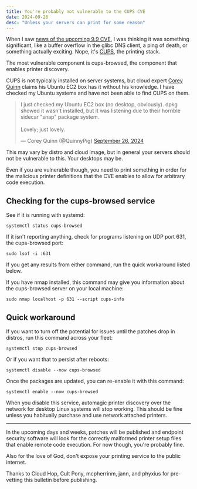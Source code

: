 ```yaml
---
title: You're probably not vulnerable to the CUPS CVE
date: 2024-09-26
desc: "Unless your servers can print for some reason"
---
```


When I saw [news of the upcoming 9.9 CVE](https://x.com/evilsocket/status/1838169889330135132), I was thinking it was something significant, like a buffer overflow in the glibc DNS client, a ping of death, or something actually exciting. Nope, it's [CUPS](https://www.evilsocket.net/2024/09/26/Attacking-UNIX-systems-via-CUPS-Part-I/), the printing stack.

The most vulnerable component is cups-browsed, the component that enables printer discovery.

CUPS is not typically installed on server systems, but cloud expert [Corey Quinn](https://x.com/QuinnyPig) claims his Ubuntu EC2 box has it without his knowledge. I have checked my Ubuntu systems and have not been able to find CUPS on them.

<blockquote className="twitter-tweet mx-auto">
  <p lang="en" dir="ltr">
    I just checked my Ubuntu EC2 box (no desktop, obviously). dpkg showed it
    wasn&#39;t installed, but it was listening due to their horrible sidecar
    &quot;snap&quot; package system.
    <br />
    <br />
    Lovely; just lovely.
  </p>
  &mdash; Corey Quinn (@QuinnyPig)
  <a href="https://twitter.com/QuinnyPig/status/1839404608055390634?ref_src=twsrc%5Etfw">
    September 26, 2024
  </a>
</blockquote>
<script
  async
  src="https://platform.twitter.com/widgets.js"
  charset="utf-8"
></script>

This may vary by distro and cloud image, but in general your servers should not be vulnerable to this. Your desktops may be.

Even if you are vulnerable though, you need to print something in order for the malicious printer definitions that the CVE enables to allow for arbitrary code execution.

## Checking for the cups-browsed service

See if it is running with systemd:

```
systemctl status cups-browsed
```

If it isn't reporting anything, check for programs listening on UDP port 631, the cups-browsed port:

```
sudo lsof -i :631
```

If you get any results from either command, run the quick workaround listed below.

If you have nmap installed, this command may give you information about the cups-browsed server on your local machine:

```
sudo nmap localhost -p 631 --script cups-info
```

## Quick workaround

If you want to turn off the potential for issues until the patches drop in distros, run this command across your fleet:

```
systemctl stop cups-browsed
```

Or if you want that to persist after reboots:

```
systemctl disable --now cups-browsed
```

Once the packages are updated, you can re-enable it with this command:

```
systemctl enable --now cups-browsed
```

When you disable this service, automagic printer discovery over the network for desktop Linux systems will stop working. This should be fine unless you habitually purchase and use network attached printers.

---

In the upcoming days and weeks, patches will be published and endpoint security software will look for the correctly malformed printer setup files that enable remote code execution. For now though, you're probably fine.

<Conv name="Cadey" mood="coffee">
  Also for the love of God, don't expose your printing service to the public
  internet.
</Conv>

Thanks to Cloud Hop, Cult Pony, mcpherrinm, jann, and phyxius for pre-vetting this bulletin before publishing.
